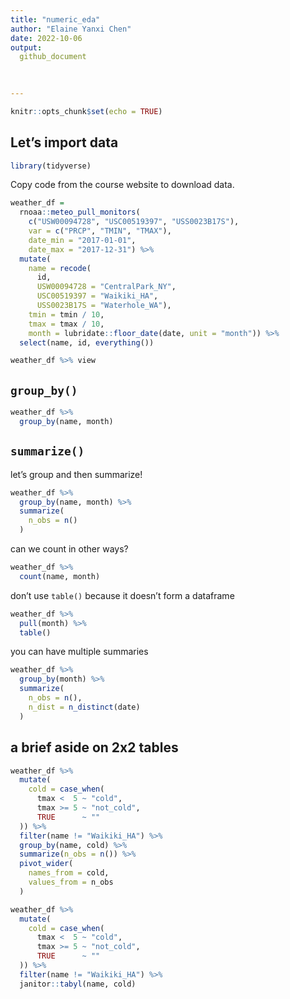 ```yaml
---
title: "numeric_eda"
author: "Elaine Yanxi Chen"
date: 2022-10-06
output: 
  github_document
    

    
---
```


```r
knitr::opts_chunk$set(echo = TRUE)
```


## Let's import data

```r
library(tidyverse)
```

Copy code from the course website to download data.

```r
weather_df = 
  rnoaa::meteo_pull_monitors(
    c("USW00094728", "USC00519397", "USS0023B17S"),
    var = c("PRCP", "TMIN", "TMAX"), 
    date_min = "2017-01-01",
    date_max = "2017-12-31") %>%
  mutate(
    name = recode(
      id, 
      USW00094728 = "CentralPark_NY", 
      USC00519397 = "Waikiki_HA",
      USS0023B17S = "Waterhole_WA"),
    tmin = tmin / 10,
    tmax = tmax / 10,
    month = lubridate::floor_date(date, unit = "month")) %>%
  select(name, id, everything())

weather_df %>% view
```


## `group_by()`

```r
weather_df %>% 
  group_by(name, month)
```

## `summarize()`

let's group and then summarize!

```r
weather_df %>% 
  group_by(name, month) %>% 
  summarize(
    n_obs = n()
  )
```

can we count in other ways?

```r
weather_df %>% 
  count(name, month)
```

don't use `table()` because it doesn't form a dataframe 

```r
weather_df %>% 
  pull(month) %>% 
  table()
```


you can have multiple summaries

```r
weather_df %>% 
  group_by(month) %>% 
  summarize(
    n_obs = n(),
    n_dist = n_distinct(date)
  )
```


## a brief aside on 2x2 tables

```r
weather_df %>% 
  mutate(
    cold = case_when(
      tmax <  5 ~ "cold",
      tmax >= 5 ~ "not_cold",
      TRUE      ~ ""
  )) %>% 
  filter(name != "Waikiki_HA") %>% 
  group_by(name, cold) %>% 
  summarize(n_obs = n()) %>% 
  pivot_wider(
    names_from = cold,
    values_from = n_obs
  )
```


```r
weather_df %>% 
  mutate(
    cold = case_when(
      tmax <  5 ~ "cold",
      tmax >= 5 ~ "not_cold",
      TRUE      ~ ""
  )) %>% 
  filter(name != "Waikiki_HA") %>% 
  janitor::tabyl(name, cold)
```

